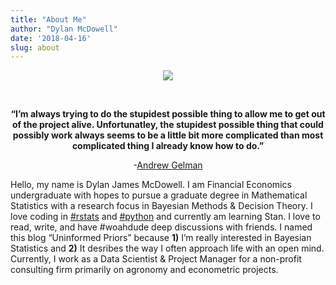 ```yaml
---
title: "About Me"
author: "Dylan McDowell"
date: '2018-04-16'
slug: about
---
```


<script defer src="https://use.fontawesome.com/releases/v5.0.10/js/all.js" integrity="sha384-slN8GvtUJGnv6ca26v8EzVaR9DC58QEwsIk9q1QXdCU8Yu8ck/tL/5szYlBbqmS+" crossorigin="anonymous"></script>


<center>
<img src="../img/dylan.png">

<a href="mailto:dylan.mcdowell226@gmail.com" title="email"><i class="fas fa-envelope fa-3x"></i></a>
<a href="https://github.com/dylanjm" title="github"><i class="fab fa-github fa-3x"></i></a>
<a href="https://www.linkedin.com/in/dylan-mcdowell-1b9a2a116/" title="linkedin">
<i class="fab fa-linkedin fa-3x"></i></a>
<a href="" title="twitter"><i class="fab fa-twitter fa-3x"></i></a>
<a href="https://stats.stackexchange.com/users/123097/dylanjm" title="crossvalidated">
<i class="fab fa-stack-overflow fa-3x"></i></a><br>

__"I'm always trying to do the stupidest possible thing to allow me to get out of the project alive. Unfortunatley, the stupidest possible thing that could possibly work always seems to be a little bit more complicated than most complicated thing I already know how to do."__ 

-[Andrew Gelman](https://www.youtube.com/watch?v=T1gYvX5c2sM)
</center>



Hello, my name is Dylan James McDowell. I am Financial Economics undergraduate with hopes to pursue a graduate degree in Mathematical Statistics with a research focus in Bayesian Methods & Decision Theory. I love coding in [#rstats](https://twitter.com/hashtag/rstats?src=hash) and [#python](https://twitter.com/hashtag/Python?src=hash) and currently am learning Stan. I love to read, write, and have #woahdude deep discussions with friends. I named this blog "Uninformed Priors" because __1)__ I'm really interested in Bayesian Statistics and __2)__ It desribes the way I often approach life with an open mind. Currently, I work as a Data Scientist & Project Manager for a non-profit consulting firm primarily on agronomy and econometric projects. 